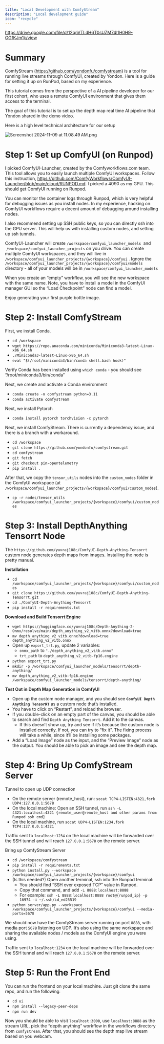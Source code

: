 ```yaml
---
title: "Local Development with ComfyStream"
description: "Local development guide"
icon: "recycle"
---
```

https://drive.google.com/file/d/12qnVTLdH6T0sUZM74I1H0H9-GGfKJm1k/view

# Summary

ComfyStream (https://github.com/yondonfu/comfystream) is a tool for running live streams through ComfyUI, created by Yondon.  Here is a guide for setting it up on RunPod, based on my experience.  

This tutorial comes from the perspective of a AI pipeline developer for our first cohort, who uses a remote ComfyUI environment that gives them access to the terminal.

The goal of this tutorial is to set up the depth map real time AI pipeline that Yondon shared in the demo video.

Here is a high level technical architecture for our setup

![Screenshot 2024-11-09 at 11.08.49 AM.png](https://prod-files-secure.s3.us-west-2.amazonaws.com/ba5cc718-47bf-4371-9ee3-50bdd7161e7a/559f32ef-9c6f-4b7d-8c13-2969a0f5b52c/Screenshot_2024-11-09_at_11.08.49_AM.png)

# Step 1: Set up ComfyUI (on Runpod)

I picked ComfyUI-Launcher, created by the Comfyworkflows.com team.  This tool allows you to easily launch multiple ComfyUI workspaces.  Follow this instruction, https://github.com/ComfyWorkflows/ComfyUI-Launcher/blob/main/cloud/RUNPOD.md.  I picked a 4090 as my GPU.  This should get ComfyUI running on Runpod.

You can monitor the container logs through Runpod, which is very helpful for debugging issues as you install nodes.  In my experience, hacking on ComfyUI workflows require a decent amount of debugging around installing nodes.

I also recommend setting up SSH public keys, so you can directly ssh into the GPU server. This will help us with installing custom nodes, and setting up ssh tunnels.

ComfyUI-Launcher will create `/workspace/comfyui_launcher_models`  and  `/workspace/comfyui_launcher_projects` on you drive.  You can create multiple ComfyUI workspaces, and they will live in `/workspace/comfyui_launcher_projects/{workspace}/comfyui` .  Ignore the `/workspace/comfyui_launcher_projects/{workspace}/comfyui/models` directory - all of your models will be in `/workspace/comfyui_launcher_models`

When you create an “empty” workflow, you will see the new workspace with the same name. Note, you have to install a model in the ComfyUI manager GUI so the “Load Checkpoint” node can find a model.

Enjoy generating your first purple bottle image.

# Step 2: Install ComfyStream

First, we install Conda. 

- `cd /workspace`
- `wget https://repo.anaconda.com/miniconda/Miniconda3-latest-Linux-x86_64.sh`
- `./Miniconda3-latest-Linux-x86_64.sh`
- `eval "$(/root/miniconda3/bin/conda shell.bash hook)"`

Verify Conda has been installed using `which conda` - you should see “/root/miniconda3/bin/conda”

Next, we create and activate a Conda environment

- `conda create -n comfystream python=3.11`
- `conda activate comfystream`

Next, we install Pytorch

- `conda install pytorch torchvision -c pytorch`

Next, we install ComfyStream.  There is currently a dependency issue, and there is a branch with a workaround.

- `cd /workspace`
- `git clone https://github.com/yondonfu/comfystream.git`
- `cd comfystream`
- `git fetch`
- `git checkout pin-opentelemetry`
- `pip install .`

After that, we copy the `tensor_utils` nodes into the `custom_nodes` folder in the ComfyUI workspace (at `/workspace/comfyui_launcher_projects/{workspace}/comfyui/custom_nodes`).

- `cp -r nodes/tensor_utils /workspace/comfyui_launcher_projects/{workspace}/comfyui/custom_nodes`

# Step 3: Install DepthAnything Tensorrt Node

The `https://github.com/yuvraj108c/ComfyUI-Depth-Anything-Tensorrt` custom node generates depth maps from images. Installing the node is pretty manual. 

**Installation**

- `cd /workspace/comfyui_launcher_projects/{workspace}/comfyui/custom_nodes`
- `git clone https://github.com/yuvraj108c/ComfyUI-Depth-Anything-Tensorrt.git`
- `cd ./ComfyUI-Depth-Anything-Tensorrt`
- `pip install -r requirements.txt`

**Download and Build Tensorrt Engine**

- `wget https://huggingface.co/yuvraj108c/Depth-Anything-2-Onnx/resolve/main/depth_anything_v2_vitb.onnx?download=true`
- `mv depth_anything_v2_vitb.onnx?download=true depth_anything_v2_vitb.onnx`
- Open up `export_trt.py`, update 2 variables:
    - `onnx_path` to `"./depth_anything_v2_vitb.onnx"`
    - `trt_path` to `depth_anything_v2_vitb-fp16.engine`
- `python export_trt.py`
- `mkdir -p /workspace/comfyui_launcher_models/tensorrt/depth-anything/`
- `mv depth_anything_v2_vitb-fp16.engine /workspace/comfyui_launcher_models/tensorrt/depth-anything/`

**Test Out in Depth Map Generation in ComfyUI**

- Open up the custom node manager, and you should see **`ComfyUI Depth Anything TensorRT`** as a custom node that’s installed.
- You have to click on “Restart”, and reload the browser.
- If you double-click on an empty part of the canvas, you should be able to search and find `Depth Anything Tensorrt`.  Add it to the canvas.
    - If this doesn’t show up, try and see if it’s because the custom node is installed correctly.  If not, you can try to “fix it”.  The fixing process will take a while, since it’ll be installing some packages.
- Add a ”Load Image” node as the input, and the “Preview Image” node as the output.  You should be able to pick an image and see the depth map.

# Step 4: Bring Up ComfyStream Server

Tunnel to open up UDP connection

- On the remote server (remote_host), run: `socat TCP4-LISTEN:4321,fork UDP4:127.0.0.1:5678`
- On the local machine: Open an SSH tunnel, run `ssh -L 4321:localhost:4321 {remote_user@remote_host and other params from Runpod ssh cmd}`
- On the local machine, run `socat UDP4-LISTEN:1234,fork TCP4:127.0.0.1:4321`

Traffic sent to `localhost:1234` on the local machine will be forwarded over the SSH tunnel and will reach `127.0.0.1:5678` on the remote server.

Bring up ComfyStream Server

- `cd /workspace/comfystream`
- `pip install -r requirements.txt`
- `python install.py --workspace /workspace/comfyui_launcher_projects/{workspace}/comfyui`
- (Is this needed?) Open another terminal, ssh into the Runpod terminal:
    - You should find “SSH over exposed TCP” value in Runpod.
    - Copy that command, and add `-L 8888:localhost:8888`
    - For example: `ssh -L 8888:localhost:8888 root@{runpod_ip} -p 16974 -i ~/.ssh/id_ed25519`
- `python server/app.py --workspace /workspace/comfyui_launcher_projects/{workspace}/comfyui --media-ports=5678`

We should now have the ComfyStream server running on port `8888`, with media port `5678` listening on UDP.  It’s also using the same workspace and sharing the available nodes / models as the ComfyUI engine you were using.

Traffic sent to `localhost:1234` on the local machine will be forwarded over the SSH tunnel and will reach `127.0.0.1:5678` on the remote server.

# Step 5: Run the Front End

You can run the frontend on your local machine. Just git clone the same repo, and run the following:

- `cd ui`
- `npm install --legacy-peer-deps`
- `npm run dev`

Now you should be able to visit `localhost:3000`, use `localhost:8888` as the stream URL, pick the “depth anything” workflow in the workflows directory from `comfystream`.  After that, you should see the depth map live stream based on you webcam.